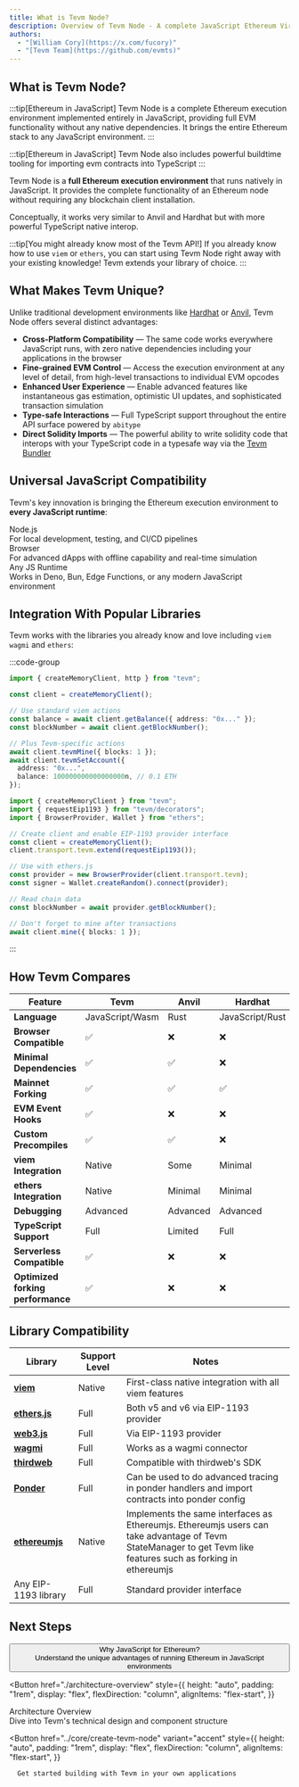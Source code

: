 ```yaml
---
title: What is Tevm Node?
description: Overview of Tevm Node - A complete JavaScript Ethereum Virtual Machine with full node capabilities
authors:
  - "[William Cory](https://x.com/fucory)"
  - "[Tevm Team](https://github.com/evmts)"
---
```



## What is Tevm Node?

:::tip[Ethereum in JavaScript]
Tevm Node is a complete Ethereum execution environment implemented entirely in JavaScript, providing full EVM functionality without any native dependencies. It brings the entire Ethereum stack to any JavaScript environment.
:::

:::tip[Ethereum in JavaScript]
Tevm Node also includes powerful buildtime tooling for importing evm contracts into TypeScript
:::

Tevm Node is a **full Ethereum execution environment** that runs natively in JavaScript. It provides the complete functionality of an Ethereum node without requiring any blockchain client installation.

Conceptually, it works very similar to Anvil and Hardhat but with more powerful TypeScript native interop.

:::tip[You might already know most of the Tevm API!]
If you already know how to use `viem` or `ethers`, you can start using Tevm Node right away with your existing knowledge! Tevm extends your library of choice.
:::

## What Makes Tevm Unique?

Unlike traditional development environments like [Hardhat](https://hardhat.org/) or [Anvil](https://book.getfoundry.sh/anvil/), Tevm Node offers several distinct advantages:

- **Cross-Platform Compatibility** — The same code works everywhere JavaScript runs, with zero native dependencies including your applications in the browser
- **Fine-grained EVM Control** — Access the execution environment at any level of detail, from high-level transactions to individual EVM opcodes
- **Enhanced User Experience** — Enable advanced features like instantaneous gas estimation, optimistic UI updates, and sophisticated transaction simulation
- **Type-safe Interactions** — Full TypeScript support throughout the entire API surface powered by `abitype`
- **Direct Solidity Imports** — The powerful ability to write solidity code that interops with your TypeScript code in a typesafe way via the [Tevm Bundler](/getting-started/bundler)

## Universal JavaScript Compatibility

Tevm's key innovation is bringing the Ethereum execution environment to **every JavaScript runtime**:

<div
  style={{
    display: "grid",
    gridTemplateColumns: "repeat(auto-fill, minmax(240px, 1fr))",
    gap: "1rem",
    margin: "1.5rem 0",
  }}
>
  <div
    style={{
      border: "1px solid var(--vocs-color_border)",
      borderRadius: "var(--vocs-borderRadius_4)",
      padding: "1.25rem",
      backgroundColor: "var(--vocs-color_background2)",
      display: "flex",
      flexDirection: "column",
      alignItems: "center",
    }}
  >
    <div
      style={{
        fontSize: "var(--vocs-fontSize_20)",
        fontWeight: "var(--vocs-fontWeight_medium)",
        marginBottom: "0.5rem",
      }}
    >
      Node.js
    </div>
    <div style={{ fontSize: "var(--vocs-fontSize_14)", textAlign: "center" }}>
      For local development, testing, and CI/CD pipelines
    </div>
  </div>

<div
  style={{
    border: "1px solid var(--vocs-color_border)",
    borderRadius: "var(--vocs-borderRadius_4)",
    padding: "1.25rem",
    backgroundColor: "var(--vocs-color_background2)",
    display: "flex",
    flexDirection: "column",
    alignItems: "center",
  }}
>
  <div
    style={{
      fontSize: "var(--vocs-fontSize_20)",
      fontWeight: "var(--vocs-fontWeight_medium)",
      marginBottom: "0.5rem",
    }}
  >
    Browser
  </div>
  <div style={{ fontSize: "var(--vocs-fontSize_14)", textAlign: "center" }}>
    For advanced dApps with offline capability and real-time simulation
  </div>
</div>

  <div
    style={{
      border: "1px solid var(--vocs-color_border)",
      borderRadius: "var(--vocs-borderRadius_4)",
      padding: "1.25rem",
      backgroundColor: "var(--vocs-color_background2)",
      display: "flex",
      flexDirection: "column",
      alignItems: "center",
    }}
  >
    <div
      style={{
        fontSize: "var(--vocs-fontSize_20)",
        fontWeight: "var(--vocs-fontWeight_medium)",
        marginBottom: "0.5rem",
      }}
    >
      Any JS Runtime
    </div>
    <div style={{ fontSize: "var(--vocs-fontSize_14)", textAlign: "center" }}>
      Works in Deno, Bun, Edge Functions, or any modern JavaScript environment
    </div>
  </div>
</div>

## Integration With Popular Libraries

Tevm works with the libraries you already know and love including `viem` `wagmi` and `ethers`:

:::code-group

```ts [viem]
import { createMemoryClient, http } from "tevm";

const client = createMemoryClient();

// Use standard viem actions
const balance = await client.getBalance({ address: "0x..." });
const blockNumber = await client.getBlockNumber();

// Plus Tevm-specific actions
await client.tevmMine({ blocks: 1 });
await client.tevmSetAccount({
  address: "0x...",
  balance: 100000000000000000n, // 0.1 ETH
});
```

```ts [ethers]
import { createMemoryClient } from "tevm";
import { requestEip1193 } from "tevm/decorators";
import { BrowserProvider, Wallet } from "ethers";

// Create client and enable EIP-1193 provider interface
const client = createMemoryClient();
client.transport.tevm.extend(requestEip1193());

// Use with ethers.js
const provider = new BrowserProvider(client.transport.tevm);
const signer = Wallet.createRandom().connect(provider);

// Read chain data
const blockNumber = await provider.getBlockNumber();

// Don't forget to mine after transactions
await client.mine({ blocks: 1 });
```

:::

## How Tevm Compares

| Feature                           | Tevm            | Anvil    | Hardhat         | Ganache    |
| --------------------------------- | --------------- | -------- | --------------- | ---------- |
| **Language**                      | JavaScript/Wasm | Rust     | JavaScript/Rust | JavaScript |
| **Browser Compatible**            | ✅              | ❌       | ❌              | ❌         |
| **Minimal Dependencies**          | ✅              | ✅       | ❌              | ❌         |
| **Mainnet Forking**               | ✅              | ✅       | ✅              | ✅         |
| **EVM Event Hooks**               | ✅              | ❌       | ❌              | ❌         |
| **Custom Precompiles**            | ✅              | ✅       | ❌              | ❌         |
| **viem Integration**              | Native          | Some     | Minimal         | Minimal    |
| **ethers Integration**            | Native          | Minimal  | Minimal         | Some       |
| **Debugging**                     | Advanced        | Advanced | Advanced        | Basic      |
| **TypeScript Support**            | Full            | Limited  | Full            | Full       |
| **Serverless Compatible**         | ✅              | ❌       | ❌              | ✅         |
| **Optimized forking performance** | ✅              | ❌       | ❌              | ❌         |

## Library Compatibility

| Library                                                             | Support Level | Notes                                                                                                                                                          |
| ------------------------------------------------------------------- | ------------- | -------------------------------------------------------------------------------------------------------------------------------------------------------------- |
| [**viem**](../getting-started/viem.mdx)                             | Native        | First-class native integration with all viem features                                                                                                          |
| [**ethers.js**](../getting-started/ethers.mdx)                      | Full          | Both v5 and v6 via EIP-1193 provider                                                                                                                           |
| [**web3.js**](https://github.com/web3/web3.js)                      | Full          | Via EIP-1193 provider                                                                                                                                          |
| [**wagmi**](https://wagmi.sh/)                                      | Full          | Works as a wagmi connector                                                                                                                                     |
| [**thirdweb**](https://thirdweb.com/)                               | Full          | Compatible with thirdweb's SDK                                                                                                                                 |
| [**Ponder**](https://ponder.sh/)                                    | Full          | Can be used to do advanced tracing in ponder handlers and import contracts into ponder config                                                                  |
| [**ethereumjs**](https://github.com/ethereumjs/ethereumjs-monorepo) | Native        | Implements the same interfaces as Ethereumjs. Ethereumjs users can take advantage of Tevm StateManager to get Tevm like features such as forking in ethereumjs |
| Any EIP-1193 library                                                | Full          | Standard provider interface                                                                                                                                    |

## Next Steps

<div
  style={{
    display: "grid",
    gridTemplateColumns: "repeat(auto-fill, minmax(300px, 1fr))",
    gap: "1rem",
    margin: "1.5rem 0",
  }}
>
  <Button
    href="./why-run-ethereum-in-js"
    style={{
      height: "auto",
      padding: "1rem",
      display: "flex",
      flexDirection: "column",
      alignItems: "flex-start",
    }}
  >
    <div
      style={{
        fontWeight: "var(--vocs-fontWeight_medium)",
        marginBottom: "0.5rem",
      }}
    >
      Why JavaScript for Ethereum?
    </div>
    <div style={{ fontSize: "var(--vocs-fontSize_14)", textAlign: "left" }}>
      Understand the unique advantages of running Ethereum in JavaScript
      environments
    </div>
  </Button>

<Button
  href="./architecture-overview"
  style={{
    height: "auto",
    padding: "1rem",
    display: "flex",
    flexDirection: "column",
    alignItems: "flex-start",
  }}
>
  <div
    style={{
      fontWeight: "var(--vocs-fontWeight_medium)",
      marginBottom: "0.5rem",
    }}
  >
    Architecture Overview
  </div>
  <div style={{ fontSize: "var(--vocs-fontSize_14)", textAlign: "left" }}>
    Dive into Tevm's technical design and component structure
  </div>
</Button>

  <Button
    href="../core/create-tevm-node"
    variant="accent"
    style={{
      height: "auto",
      padding: "1rem",
      display: "flex",
      flexDirection: "column",
      alignItems: "flex-start",
    }}
  >
      Get started building with Tevm in your own applications
  </Button>
</div>
